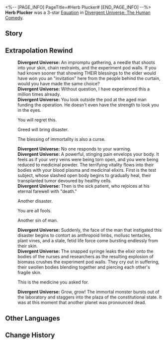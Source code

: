 <%-- [PAGE_INFO]
PageTitle=#Herb Plucker#
[END_PAGE_INFO] --%>
{{Removed|Equation}}
{{Equation Infobox
|period   = The Human Comedy
|rarity   = 3
|path1    = Abundance*7
|path2    = Nihility*5
|effect   = Inflicts "Panacea" on enemy targets when they enter battle: When "{{Trait|Dewdrop}}" breaks, charges the attacked target's "Panacea" by {{Color|h|5%}} of the Dewdrop's charge, up to {{Color|h|100%}} of the sum of all characters' Max HP. At the start of the enemy target's turn, consumes the Charge value, deals Wind DoT equal to {{Color|h|200%}} {{Trait|base DMG}}, and restores all allies' HP by {{Color|h|5%}} of Max HP. For every Charge value that equals 1% of the sum of all characters' Max HP, increases this DMG by {{Color|h|8%}} and the restored HP amount by {{Color|h|4%}}.
|mentions = Yaoshi
}}
'''Herb Plucker''' was a 3-star [[Divergent Universe: The Human Comedy/Equatoins|Equation]] in [[Divergent Universe: The Human Comedy]].

==Story==
{{Description|It is said that Abundance is the kindest panacea &mdash; it heals both the sick and sorrowful. Yet, those unworthy of a cure gain immortality, while those who deserve to live die without even a burial place. The Herb Plucker does not pluck herbs. Humans are what they pluck.<br /><br />The sick and penniless see you as a god and sculpt statues in your honor. The powerful and wealthy see you as a drug and imprison you in a cage. They drain your blood, distilling it into poison in test tubes. As they lay on their deathbed, they fire bullets into your chest. Yet, the only ones who do not age or die are the Herb Plucker.<br /><br />THEIR benedictions never seem to wane. You travel from planet to planet, restoring the overflowing life force to all beings. Yet, greed always eclipses goodness, and calamity always comes before healing. If this has always been the way of the world, O Yaoshi, what truly defines panacea, and what defines a good physician?}}
<!--
==Gameplay Notes==
* 
-->
==Extrapolation Rewind==
{{Dialogue Start}}
:'''Divergent Universe:''' An impromptu gathering, a needle that shoots into your skin, chain restraints, and the experiment pod walls. If you had known sooner that showing THEIR blessings to the elder would have won you an "invitation" here from the people behind the curtain, would you have made the same choice?
:'''Divergent Universe:''' Without question, I have experienced this a million times already.
:'''Divergent Universe:''' You look outside the pod at the aged man funding the operation. He doesn't even have the strength to look you in the eyes.
:{{DIcon|Arrow}} You will regret this.
:{{DIcon|Arrow}} Greed will bring disaster.
:{{DIcon|Arrow}} The blessing of immortality is also a curse.
:'''Divergent Universe:''' No one responds to your warning.
:'''Divergent Universe:''' A powerful, stinging pain envelops your body. It feels as if your very veins were being torn open, and you were being reduced to medicinal powder. The terrifying vitality flows into their bodies with your blood plasma and medicinal elixirs. First is the test subject, whose slashed open body begins to gradually heal, their transplanted tumor devoured by healthy cells.
:'''Divergent Universe:''' Then is the sick patient, who rejoices at his eternal farewell with "death."
:{{DIcon|Arrow}} Another disaster.
:{{DIcon|Arrow}} You are all fools.
:{{DIcon|Arrow}} Another sin of man.
:'''Divergent Universe:''' Suddenly, the face of the man that instigated this disaster begins to contort as anthropoid limbs, mollusc tentacles, plant vines, and a stale, fetid life force come bursting endlessly from their skin.
:'''Divergent Universe:''' The snapped syringe leaks the elixir onto the bodies of the nurses and researchers as the resulting explosion of biomass crushes the experiment pod walls. They cry out in suffering, their swollen bodies blending together and piercing each other's fragile skin.
:{{DIcon|Arrow}} This is the medicine you asked for.
:'''Divergent Universe:''' Grow, grow! The immortal monster bursts out of the laboratory and staggers into the plaza of the constitutional state. It was at this moment that another planet was pronounced dead.
{{Dialogue End}}

==Other Languages==
{{Other Languages
|en   = Herb Plucker
|zhs  = 采药人
|zht  = 採藥人
|ja   = {{Rubi|薬採|くすりと}}り
|ko   = 약 채집자
|es   = Herborista
|fr   = Herboriste
|ru   = Собиратель трав
|th   = คนเก็บสมุนไพร
|vi   = Người Hái Thuốc
|de   = Kräutersammler
|id   = Herb Plucker
|pt   = Catador de Ervas
}}

==Change History==
{{Change History|2.7}}